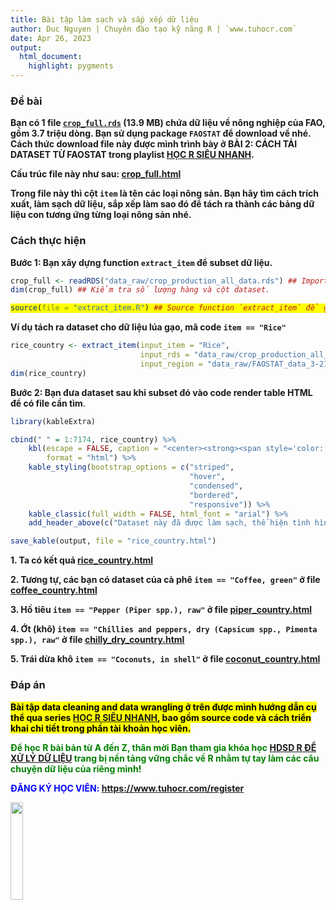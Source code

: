 ```yaml
---
title: Bài tập làm sạch và sắp xếp dữ liệu
author: Duc Nguyen | Chuyên đào tạo kỹ năng R | `www.tuhocr.com`
date: Apr 26, 2023
output:
  html_document:
    highlight: pygments
---
```


### Đề bài

**Bạn có 1 file [`crop_full.rds`](https://studyr.netlify.app/faostat/data_raw/crop_production_all_data.rds) (13.9 MB) chứa dữ liệu về nông nghiệp của FAO, gồm 3.7 triệu dòng. Bạn sử dụng package `FAOSTAT` để download về nhé. Cách thức download file này được mình trình bày ở BÀI 2: CÁCH TẢI DATASET TỪ FAOSTAT trong playlist [HỌC R SIÊU NHANH](https://www.youtube.com/playlist?list=PLCKFKYBfLgPV07MhYMoOMlazOSS7KwKuA).**

**Cấu trúc file này như sau: [crop_full.html](https://studyr.netlify.app/faostat/crop_full.html)**

**Trong file này thì cột `item` là tên các loại nông sản. Bạn hãy tìm cách trích xuất, làm sạch dữ liệu, sắp xếp làm sao đó để tách ra thành các bảng dữ liệu con tương ứng từng loại nông sản nhé.**

### Cách thực hiện

**Bước 1: Bạn xây dựng function `extract_item` để subset dữ liệu.**

```r
crop_full <- readRDS("data_raw/crop_production_all_data.rds") ## Import dataset chung
dim(crop_full) ## Kiểm tra số lượng hàng và cột dataset.
```

<style>
div.yellow pre.r { background-color:yellow; }
</style>

<div class = "yellow">
```r
source(file = "extract_item.R") ## Source function `extract_item` để giúp subset theo loại nông sản
```
</div>

**Ví dụ tách ra dataset cho dữ liệu lúa gạo, mã code `item == "Rice"`**

```r
rice_country <- extract_item(input_item = "Rice",
                             input_rds = "data_raw/crop_production_all_data.rds",
                             input_region = "data_raw/FAOSTAT_data_3-21-2023.csv")
dim(rice_country)
```

**Bước 2: Bạn đưa dataset sau khi subset đó vào code render table HTML để có file cần tìm**.

```r
library(kableExtra)

cbind(" " = 1:7174, rice_country) %>%
    kbl(escape = FALSE, caption = "<center><strong><span style='color: blue'>Dataset [item == 'Rice'] từ FAOSTAT gồm 7174 dòng và 7 cột | Minh họa: tuhocr.com</span></strong></center>",
        format = "html") %>%
    kable_styling(bootstrap_options = c("striped", 
                                        "hover", 
                                        "condensed", 
                                        "bordered", 
                                        "responsive")) %>%
    kable_classic(full_width = FALSE, html_font = "arial") %>% 
    add_header_above(c("Dataset này đã được làm sạch, thể hiện tình hình sản xuất lúa gạo ở 128 quốc gia và vùng lãnh thổ trên thế giới từ 1961 đến 2021. \nSắp xếp theo thứ tự từ lớn đến nhỏ tính theo sản lượng thu hoạch. Đơn vị: production (tấn), area_harvested (ha), yield (tấn/ha)." = 7), escape = TRUE, bold = TRUE, color = "darkgreen", background = "yellow")-> output

save_kable(output, file = "rice_country.html")
```

**1. Ta có kết quả [rice_country.html](https://studyr.netlify.app/faostat/rice_country.html)**

**2. Tương tự, các bạn có dataset của cà phê `item == "Coffee, green"` ở file [coffee_country.html](https://studyr.netlify.app/faostat/coffee_country.html)**

**3. Hồ tiêu `item == "Pepper (Piper spp.), raw"` ở file [piper_country.html](https://studyr.netlify.app/faostat/piper_country.html)**

**4. Ớt (khô) `item == "Chillies and peppers, dry (Capsicum spp., Pimenta spp.), raw"` ở file [chilly_dry_country.html](https://studyr.netlify.app/faostat/chilly_dry_country.html)**

**5. Trái dừa khô `item == "Coconuts, in shell"` ở file [coconut_country.html](https://studyr.netlify.app/faostat/coconut_country.html)**

### **Đáp án**

<mark>**Bài tập data cleaning and data wrangling ở trên được mình hướng dẫn cụ thể qua series [HỌC R SIÊU NHANH](https://www.youtube.com/playlist?list=PLCKFKYBfLgPV07MhYMoOMlazOSS7KwKuA), bao gồm source code và cách triển khai chi tiết trong phần tài khoản học viên.**</mark> 

<span style="color: green">**Để học R bài bản từ A đến Z, thân mời Bạn tham gia khóa học [HDSD R ĐỂ XỬ LÝ DỮ LIỆU](https://www.tuhocr.com/r-courses/coding-in-r) trang bị nền tảng vững chắc về R nhằm tự tay làm các câu chuyện dữ liệu của riêng mình!**</span>

<span style="color: blue">**ĐĂNG KÝ HỌC VIÊN: [https://www.tuhocr.com/register](https://www.tuhocr.com/register)**</span>

<img src="E:/tuhocr/tuhocr.png"  width=20% height=20%>




















